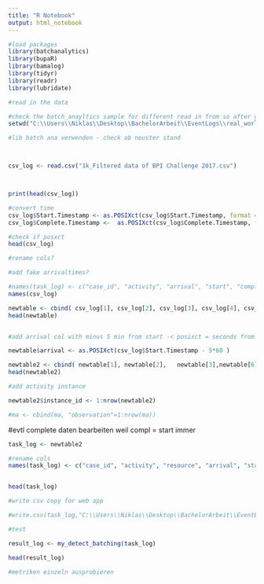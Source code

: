 ```yaml
---
title: "R Notebook"
output: html_notebook
---
```


```r
#load packages
library(batchanalytics)
library(bupaR)
library(bamalog)
library(tidyr)
library(readr)
library(lubridate)
```


```r
#read in the data

#check the batch_anayltics sample for different read in from so after git import everyone can use this -> no path visible
setwd("C:\\Users\\Niklas\\Desktop\\BachelorArbeit\\EventLogs\\real_world_event_logs")

#lib batch ana verwenden - check ob neuster stand



csv_log <- read.csv("1k_Filtered data of BPI Challenge 2017.csv")



print(head(csv_log))
```

```r
#convert time
csv_log$Start.Timestamp <- as.POSIXct(csv_log$Start.Timestamp, format = "%Y-%m-%d %H:%M:%S", tz = "GMT") 
csv_log$Complete.Timestamp <-  as.POSIXct(csv_log$Complete.Timestamp, format = "%Y-%m-%d %H:%M:%S", tz = "GMT")

#check if posxct
head(csv_log)
```
```r
#rename cols?

#add fake arrivaltimes?

#names(task_log) <- c("case_id", "activity", "arrival", "start", "complete", "resource", "input_batch_number", "input_batch_type")
names(csv_log)
```

```r
newtable <- cbind( csv_log[1], csv_log[2], csv_log[3], csv_log[4], csv_log[5])
head(newtable)



```
```r
#add arrival col with minus 5 min from start -< posixct = seconds from..

newtable$arrival <- as.POSIXct(csv_log$Start.Timestamp - 5*60 )

newtable2 <- cbind( newtable[1], newtable[2],   newtable[3],newtable[6], newtable[4],newtable[5])
head(newtable2)

```

```r
#add activity instance

newtable2$instance_id <- 1:nrow(newtable2) 

#ma <- cbind(ma, "observation"=1:nrow(ma)) 


```


#evtl complete daten bearbeiten weil compl = start immer


```r
task_log <- newtable2

#rename cols
names(task_log) <- c("case_id", "activity", "resource", "arrival", "start", "complete","instance_id" )


head(task_log)
```
```r
#write csv copy for web app

#write.csv(task_log,"C:\\Users\\Niklas\\Desktop\\BachelorArbeit\\EventLogs\\real_world_event_logs\\transformedBPIC2017_event_log_ready_for_analysis.csv", row.names = FALSE)

```


```r
#test 

result_log <- my_detect_batching(task_log)

head(result_log)

```
```r
#metriken einzeln ausprobieren
```

